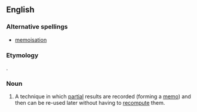 ==English==
===Alternative spellings===
* [[memoisation]]
===Etymology===
{{suffix|memo|ization}}.
===Noun===
{{wikipedia}}
{{en-noun|-}}

# {{computer science}} A technique in which [[partial]] results are recorded (forming a [[memo]]) and then can be re-used later without having to [[recompute]] them.